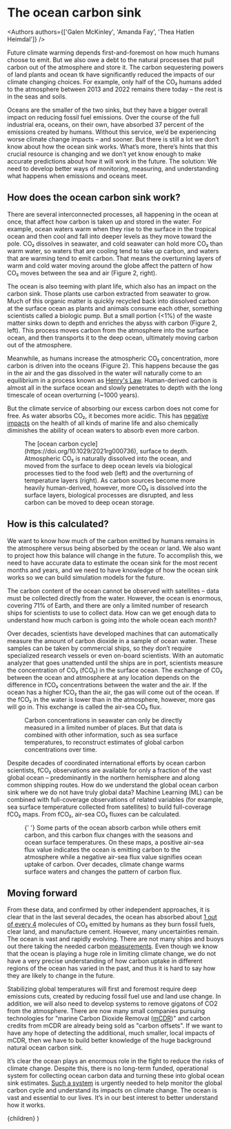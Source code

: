 
# The ocean carbon sink

<Authors authors={['Galen McKinley', 'Amanda Fay', 'Thea Hatlen Heimdal']} />

Future climate warming depends first-and-foremost on how much humans choose to emit. But we also owe a debt to the natural processes that pull carbon out of the atmosphere and store it. The carbon sequestering powers of land plants and ocean tk have significantly reduced the impacts of our climate changing choices. For example, only half of the CO₂ humans added to the atmosphere between 2013 and 2022 remains there today – the rest is in the seas and soils.

Oceans are the smaller of the two sinks, but they have a bigger overall impact on reducing fossil fuel emissions. Over the course of the full industrial era, oceans, on their own, have absorbed 37 percent of the emissions created by humans. Without this service, we’d be experiencing worse climate change impacts – and sooner. But there is still a lot we don’t know about how the ocean sink works. What’s more, there’s hints that this crucial resource is changing and we don’t yet know enough to make accurate predictions about how it will work in the future. The solution: We need to develop better ways of monitoring, measuring, and understanding what happens when emissions and oceans meet.

<Figure title='The ocean is a crucial carbon sink'>
  <Sinks />
</Figure>

## How does the ocean carbon sink work?

There are several interconnected processes, all happening in the ocean at once, that affect how carbon is taken up and stored in the water. For example, ocean waters warm when they rise to the surface in the tropical ocean and then cool and fall into deeper levels as they move toward the pole. CO₂ dissolves in seawater, and cold seawater can hold more CO₂ than warm water, so waters that are cooling tend to take up carbon, and waters that are warming tend to emit carbon. That means the overturning layers of warm and cold water moving around the globe affect the pattern of how CO₂ moves between the sea and air (Figure 2, right).

The ocean is also teeming with plant life, which also has an impact on the carbon sink. Those plants use carbon extracted from seawater to grow. Much of this organic matter is quickly recycled back into dissolved carbon at the surface ocean as plants and animals consume each other, something scientists called a biologic pump. But a small portion (\<1%) of the waste matter sinks down to depth and enriches the abyss with carbon (Figure 2, left). This process moves carbon from the atmosphere into the surface ocean, and then transports it to the deep ocean, ultimately moving carbon out of the atmosphere.

Meanwhile, as humans increase the atmospheric CO₂ concentration, more carbon is driven into the oceans (Figure 2). This happens because the gas in the air and the gas dissolved in the water will naturally come to an equilibrium in a process known as [Henry's Law](https://en.wikipedia.org/wiki/Henry%27s_law). Human-derived carbon is almost all in the surface ocean and slowly penetrates to depth with the long timescale of ocean overturning (~1000 years).

But the climate service of absorbing our excess carbon does not come for free. As water absorbs CO₂, it becomes more acidic. This has [negative impacts](https://doi.org/10.1146/annurev-environ-012320-083019) on the health of all kinds of marine life and also chemically diminishes the ability of ocean waters to absorb even more carbon.

<Figure title='Burning fossil fuels changes the ocean carbon cycle'>
  <OceanCycleDiagram />
  <FigureCaption number={2}>
    The [ocean carbon cycle](https://doi.org/10.1029/2021rg000736), surface to
    depth. Atmospheric CO₂ is naturally dissolved into the ocean, and moved from
    the surface to deep ocean levels via biological processes tied to the food
    web (left) and the overturning of temperature layers (right). As carbon
    sources become more heavily human-derived, however, more CO₂ is dissolved
    into the surface layers, biological processes are disrupted, and less carbon
    can be moved to deep ocean storage.
  </FigureCaption>
</Figure>

## How is this calculated?

We want to know how much of the carbon emitted by humans remains in the atmosphere versus being absorbed by the ocean or land. We also want to project how this balance will change in the future. To accomplish this, we need to have accurate data to estimate the ocean sink for the most recent months and years, and we need to have knowledge of how the ocean sink works so we can build simulation models for the future.

The carbon content of the ocean cannot be observed with satellites – data must be collected directly from the water. However, the ocean is enormous, covering 71% of Earth, and there are only a limited number of research ships for scientists to use to collect data. How can we get enough data to understand how much carbon is going into the whole ocean each month?

Over decades, scientists have developed machines that can automatically measure the amount of carbon dioxide in a sample of ocean water. These samples can be taken by commercial ships, so they don’t require specialized research vessels or even on-board scientists. With an automatic analyzer that goes unattended until the ships are in port, scientists measure the concentration of CO₂ (fCO₂) in the surface ocean. The exchange of CO₂ between the ocean and atmosphere at any location depends on the difference in fCO₂ concentrations between the water and the air. If the ocean has a higher fCO₂ than the air, the gas will come out of the ocean. If the fCO₂ in the water is lower than in the atmosphere, however, more gas will go in. This exchange is called the air-sea CO₂ flux.

<Figure title='How limited measurements build global estimates'>
  <FCO2Maps />
  <FigureCaption number={3}>
    Carbon concentrations in seawater can only be directly measured in a limited
    number of places. But that data is combined with other information, such as
    sea surface temperatures, to reconstruct estimates of global carbon
    concentrations over time.
  </FigureCaption>
</Figure>

Despite decades of coordinated international efforts by ocean carbon scientists, fCO₂ observations are available for only a fraction of the vast global ocean – predominantly in the northern hemisphere and along common shipping routes. How do we understand the global ocean carbon sink where we do not have truly global data? Machine Learning (ML) can be combined with full-coverage observations of related variables (for example, sea surface temperature collected from satellites) to build full-coverage fCO₂ maps. From fCO₂, air-sea CO₂ fluxes can be calculated.

<Figure title='The ocean carbon sink changes with temperature and season'>
  <DeltaMaps />
  <FigureCaption number={4}>
    {' '}
    Some parts of the ocean absorb carbon while others emit carbon, and this carbon
    flux changes with the seasons and ocean surface temperatures. On these maps,
    a positive air-sea flux value indicates the ocean is emitting carbon to the atmosphere
    while a negative air-sea flux value signifies ocean uptake of carbon. Over decades,
    climate change warms surface waters and changes the pattern of carbon flux.
  </FigureCaption>
</Figure>

## Moving forward

From these data, and confirmed by other independent approaches, it is clear that in the last several decades, the ocean has absorbed about [1 out of every 4](https://doi.org/10.1029/2023gb007780) molecules of CO₂ emitted by humans as they burn fossil fuels, clear land, and manufacture cement. However, many uncertainties remain. The ocean is vast and rapidly evolving. There are not many ships and buoys out there taking the needed carbon [measurements](https://doi.org/10.1029/2021gl095325). Even though we know that the ocean is playing a huge role in limiting climate change, we do not have a very precise understanding of how carbon uptake in different regions of the ocean has varied in the past, and thus it is hard to say how they are likely to change in the future.

Stabilizing global temperatures will first and foremost require deep emissions cuts, created by reducing fossil fuel use and land use change. In addition, we will also need to develop systems to remove gigatons of CO2 from the atmosphere. There are now many small companies pursuing technologies for "marine Carbon Dioxide Removal ([mCDR](https://doi.org/10.17226/26278))" and carbon credits from mCDR are already being sold as "carbon offsets". If we want to have any hope of detecting the additional, much smaller, local impacts of mCDR, then we have to build better knowledge of the huge background natural ocean carbon sink.

It’s clear the ocean plays an enormous role in the fight to reduce the risks of climate change. Despite this, there is no long-term funded, operational system for collecting ocean carbon data and turning these into global ocean sink estimates. [Such a system](https://wmo.int/activities/global-greenhouse-gas-watch-g3w) is urgently needed to help monitor the global carbon cycle and understand its impacts on climate change. The ocean is vast and essential to our lives. It’s in our best interest to better understand how it works.

  <Story references={references}>{children}</Story>
)
